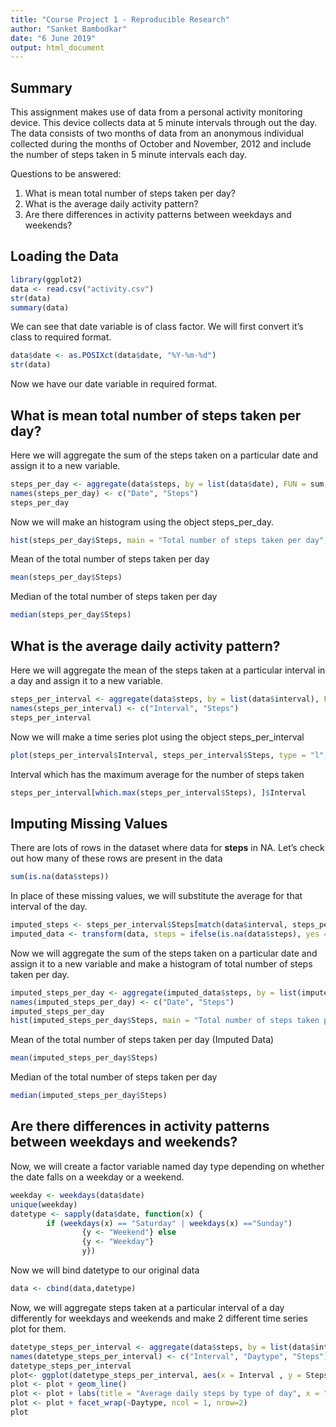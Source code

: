 ```yaml
---
title: "Course Project 1 - Reproducible Research"
author: "Sanket Bambodkar"
date: "6 June 2019"
output: html_document
---
```

Summary
--------
This assignment makes use of data from a personal activity monitoring device. This device collects data at 5 minute intervals through out the day. The data consists of two months of data from an anonymous individual collected during the months of October and November, 2012 and include the number of steps taken in 5 minute intervals each day.

Questions to be answered:   

1. What is mean total number of steps taken per day?   
2. What is the average daily activity pattern?   
3. Are there differences in activity patterns between weekdays and weekends?   

Loading the Data
----------------
```r
library(ggplot2)
data <- read.csv("activity.csv")
str(data)
summary(data)
```
We can see that date variable is of class factor. We will first convert it's class to required format.   
```r
data$date <- as.POSIXct(data$date, "%Y-%m-%d")
str(data)
```
Now we have our date variable in required format.     

What is mean total number of steps taken per day? 
------------------------------------------------
Here we will aggregate the sum of the steps taken on a particular date and assign it to a new variable.    
```r
steps_per_day <- aggregate(data$steps, by = list(data$date), FUN = sum, na.rm = TRUE)
names(steps_per_day) <- c("Date", "Steps")
steps_per_day
```
Now we will make an histogram using the object steps_per_day.  
```r
hist(steps_per_day$Steps, main = "Total number of steps taken per day", xlab = "Steps taken per day", col = "yellow", ylim = c(0,20), breaks = seq(0,25000, by=2000))
```
Mean of the total number of steps taken per day
```r
mean(steps_per_day$Steps)
```
Median of the total number of steps taken per day
```r
median(steps_per_day$Steps)
```


What is the average daily activity pattern?
-------------------------------------------
Here we will aggregate the mean of the steps taken at a particular interval in a day and assign it to a new variable. 
```r
steps_per_interval <- aggregate(data$steps, by = list(data$interval), FUN = mean, na.rm = TRUE)
names(steps_per_interval) <- c("Interval", "Steps")
steps_per_interval
```
Now we will make a time series plot using the object steps_per_interval
```r
plot(steps_per_interval$Interval, steps_per_interval$Steps, type = "l", col="black", lwd = 2, xlab="Interval", ylab="Average number of steps", main="Average number of steps per intervals")
```
Interval which has the maximum average for the number of steps taken
```r
steps_per_interval[which.max(steps_per_interval$Steps), ]$Interval
```


Imputing Missing Values
----------------------
There are lots of rows in the dataset where data for **steps** in NA. Let's check out how many of these rows are present in the data
```r
sum(is.na(data$steps))
```
In place of these missing values, we will substitute the average for that interval of the day.    
```r
imputed_steps <- steps_per_interval$Steps[match(data$interval, steps_per_interval$Interval)]
imputed_data <- transform(data, steps = ifelse(is.na(data$steps), yes = imputed_steps, no = data$steps))
```
Now we will aggregate the sum of the steps taken on a particular date and assign it to a new variable and make a histogram of total number of steps taken per day.
```r
imputed_steps_per_day <- aggregate(imputed_data$steps, by = list(imputed_data$date), FUN = sum)
names(imputed_steps_per_day) <- c("Date", "Steps")
imputed_steps_per_day
hist(imputed_steps_per_day$Steps, main = "Total number of steps taken per day (Imputed Data", xlab = "Steps taken per day", col = "yellow", ylim = c(0,25), breaks = seq(0,25000, by=2000))
```
Mean of the total number of steps taken per day (Imputed Data)
```r
mean(imputed_steps_per_day$Steps)
```
Median of the total number of steps taken per day
```r
median(imputed_steps_per_day$Steps)
```

Are there differences in activity patterns between weekdays and weekends? 
-------------------------------------------------------------------------

Now, we will create a factor variable named day type depending on whether the date falls on a weekday or a weekend.
```r
weekday <- weekdays(data$date)
unique(weekday)
datetype <- sapply(data$date, function(x) {
        if (weekdays(x) == "Saturday" | weekdays(x) =="Sunday") 
                {y <- "Weekend"} else 
                {y <- "Weekday"}
                y})
```
Now we will bind datetype to our original data
```r
data <- cbind(data,datetype)
```
Now, we will aggregate steps taken at a particular interval of a day differently for weekdays and weekends and make 2 different time series plot for them.
```r
datetype_steps_per_interval <- aggregate(data$steps, by = list(data$interval,data$datetype), FUN = mean, na.rm = TRUE)
names(datetype_steps_per_interval) <- c("Interval", "Daytype", "Steps")
datetype_steps_per_interval
plot<- ggplot(datetype_steps_per_interval, aes(x = Interval , y = Steps, color = Daytype))
plot <- plot + geom_line() 
plot <- plot + labs(title = "Average daily steps by type of day", x = "Interval", y = "Average number of steps")
plot <- plot + facet_wrap(~Daytype, ncol = 1, nrow=2)
plot
```
